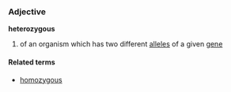 ===Adjective===
'''heterozygous'''

# of an organism which has two different [[allele]]s of a given [[gene]]

====Related terms====
*[[homozygous]]